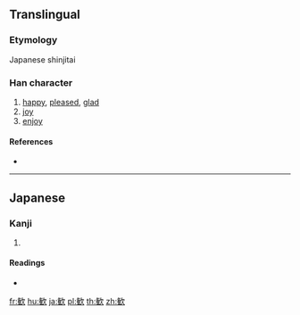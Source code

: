 {{also|歡}}
==Translingual==
{{Han simplified forms|歡|歓|欢}}

===Etymology===
Japanese shinjitai {{Han simp|歡|f=雚|t=⿳𠂉一隹|nocap=y}}

===Han character===
{{Han char|rn=76|rad=欠|as=11|sn=15|four=|canj=OGNO|ids=}}

# [[happy]], [[pleased]], [[glad]]
# [[joy]]
# [[enjoy]]

====References====
* {{Han ref|kx=0572.101|dkj=16197|dj=0960.100|hdz=80027.240|uh=6B53|ud=27475}}

----

==Japanese==

===Kanji===
{{ja-kanji|grade=c|rs=欠11|style=s|kyu=歡}}

# {{defn|lang=ja|sort=欠11}}

====Readings====
* {{ja-readings|on=[[かん]] (kan)|kun=[[よろこぶ]] (yorokobu)}}

[[fr:歓]]
[[hu:歓]]
[[ja:歓]]
[[pl:歓]]
[[th:歓]]
[[zh:歓]]